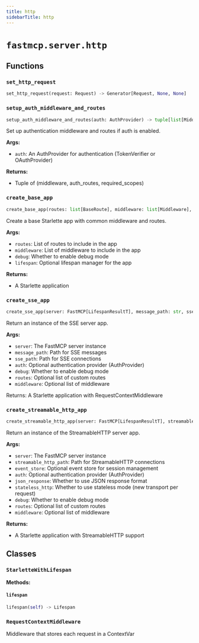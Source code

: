 ```yaml
---
title: http
sidebarTitle: http
---
```


# `fastmcp.server.http`

## Functions

### `set_http_request` <sup><a href="https://github.com/jlowin/fastmcp/blob/main/src/fastmcp/server/http.py#L50" target="_blank"><Icon icon="github" style="width: 14px; height: 14px;" /></a></sup>

```python
set_http_request(request: Request) -> Generator[Request, None, None]
```

### `setup_auth_middleware_and_routes` <sup><a href="https://github.com/jlowin/fastmcp/blob/main/src/fastmcp/server/http.py#L74" target="_blank"><Icon icon="github" style="width: 14px; height: 14px;" /></a></sup>

```python
setup_auth_middleware_and_routes(auth: AuthProvider) -> tuple[list[Middleware], list[Route], list[str]]
```


Set up authentication middleware and routes if auth is enabled.

**Args:**
- `auth`: An AuthProvider for authentication (TokenVerifier or OAuthProvider)

**Returns:**
- Tuple of (middleware, auth_routes, required_scopes)


### `create_base_app` <sup><a href="https://github.com/jlowin/fastmcp/blob/main/src/fastmcp/server/http.py#L119" target="_blank"><Icon icon="github" style="width: 14px; height: 14px;" /></a></sup>

```python
create_base_app(routes: list[BaseRoute], middleware: list[Middleware], debug: bool = False, lifespan: Callable | None = None) -> StarletteWithLifespan
```


Create a base Starlette app with common middleware and routes.

**Args:**
- `routes`: List of routes to include in the app
- `middleware`: List of middleware to include in the app
- `debug`: Whether to enable debug mode
- `lifespan`: Optional lifespan manager for the app

**Returns:**
- A Starlette application


### `create_sse_app` <sup><a href="https://github.com/jlowin/fastmcp/blob/main/src/fastmcp/server/http.py#L147" target="_blank"><Icon icon="github" style="width: 14px; height: 14px;" /></a></sup>

```python
create_sse_app(server: FastMCP[LifespanResultT], message_path: str, sse_path: str, auth: AuthProvider | None = None, debug: bool = False, routes: list[BaseRoute] | None = None, middleware: list[Middleware] | None = None) -> StarletteWithLifespan
```


Return an instance of the SSE server app.

**Args:**
- `server`: The FastMCP server instance
- `message_path`: Path for SSE messages
- `sse_path`: Path for SSE connections
- `auth`: Optional authentication provider (AuthProvider)
- `debug`: Whether to enable debug mode
- `routes`: Optional list of custom routes
- `middleware`: Optional list of middleware

Returns:
    A Starlette application with RequestContextMiddleware


### `create_streamable_http_app` <sup><a href="https://github.com/jlowin/fastmcp/blob/main/src/fastmcp/server/http.py#L263" target="_blank"><Icon icon="github" style="width: 14px; height: 14px;" /></a></sup>

```python
create_streamable_http_app(server: FastMCP[LifespanResultT], streamable_http_path: str, event_store: EventStore | None = None, auth: AuthProvider | None = None, json_response: bool = False, stateless_http: bool = False, debug: bool = False, routes: list[BaseRoute] | None = None, middleware: list[Middleware] | None = None) -> StarletteWithLifespan
```


Return an instance of the StreamableHTTP server app.

**Args:**
- `server`: The FastMCP server instance
- `streamable_http_path`: Path for StreamableHTTP connections
- `event_store`: Optional event store for session management
- `auth`: Optional authentication provider (AuthProvider)
- `json_response`: Whether to use JSON response format
- `stateless_http`: Whether to use stateless mode (new transport per request)
- `debug`: Whether to enable debug mode
- `routes`: Optional list of custom routes
- `middleware`: Optional list of middleware

**Returns:**
- A Starlette application with StreamableHTTP support


## Classes

### `StarletteWithLifespan` <sup><a href="https://github.com/jlowin/fastmcp/blob/main/src/fastmcp/server/http.py#L43" target="_blank"><Icon icon="github" style="width: 14px; height: 14px;" /></a></sup>

**Methods:**

#### `lifespan` <sup><a href="https://github.com/jlowin/fastmcp/blob/main/src/fastmcp/server/http.py#L45" target="_blank"><Icon icon="github" style="width: 14px; height: 14px;" /></a></sup>

```python
lifespan(self) -> Lifespan
```

### `RequestContextMiddleware` <sup><a href="https://github.com/jlowin/fastmcp/blob/main/src/fastmcp/server/http.py#L58" target="_blank"><Icon icon="github" style="width: 14px; height: 14px;" /></a></sup>


Middleware that stores each request in a ContextVar

